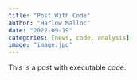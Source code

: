 ```yaml
---
title: "Post With Code"
author: "Harlow Malloc"
date: "2022-09-19"
categories: [news, code, analysis]
image: "image.jpg"
---
```


This is a post with executable code.

